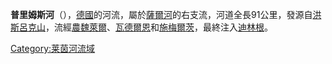 {{coord|49|20|26|N|6|42|50|E|display=title}}

'''普里姆斯河'''（{{lang-de|Prims}}），[[德國|德國]]的河流，屬於[[薩爾河|薩爾河]]的右支流，河道全長91公里，發源自[[洪斯呂克山|洪斯呂克山]]，流經[[農魏萊爾|農魏萊爾]]、[[瓦德爾恩|瓦德爾恩]]和[[施梅爾茨|施梅爾茨]]，最終注入[[迪林根|迪林根]]。

{{Germany-geo-stub}}
[[Category:莱茵河流域|Category:莱茵河流域]]